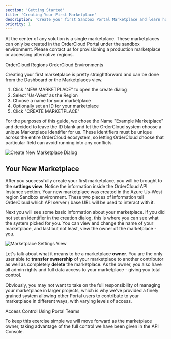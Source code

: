 ```yaml
---
section: 'Getting Started'
title: 'Creating Your First Marketplace'
description: 'Create your first Sandbox Portal Marketplace and learn how to control data access and user permissions.'
priority: 1
---
```


At the center of any solution is a single marketplace. These marketplaces can only be created in the OrderCloud Portal under the sandbox environment. Please contact us for provisioning a production marketplace or accessing alternative regions.

<ContentLink subtitle="Further Reading" to="/knowledge-base/ordercloud-regions">OrderCloud Regions</ContentLink>
<ContentLink subtitle="Further Reading" to="/knowledge-base/ordercloud-environments">OrderCloud Environments</ContentLink>

Creating your first marketplace is pretty straightforward and can be done from the Dashboard or the Marketplaces view.

1. Click "NEW MARKETPLACE" to open the create dialog
2. Select 'Us-West' as the Region
2. Choose a name for your marketplace
3. Optionally set an ID for your marketplace
4. Click "CREATE MARKETPLACE"

For the purposes of this guide, we chose the Name "Example Marketplace" and decided to leave the ID blank and let the OrderCloud system choose a unique Marketplace Identifier for us. These identifiers must be unique across the entire OrderCloud ecosystem, so letting OrderCloud choose that particular field can avoid running into any conflicts.

![Create New Marketplace Dialog](/images/learn/getting-started/marketplace-1.jpg)

## Your New Marketplace
After you successfully create your first marketplace, you will be brought to the **settings view**. Notice the information inside the OrderCloud API Instance section. Your new marketplace was created in the Azure Us-West region Sandbox environment. These two pieces of information tell OrderCloud which API server / base URL will be used to interact with it.

Next you will see some basic information about your marketplace. If you did not set an identifier in the creation dialog, this is where you can see what the system picked for you. You can view and change the name of your marketplace, and last but not least, view the owner of the marketplace - you.

![Marketplace Settings View](/images/learn/getting-started/marketplace-2.jpg)

Let's talk about what it means to be a marketplace **owner**. You are the only user able to **transfer ownership** of your marketplace to another contributor as well as completely **delete** the marketplace. As the owner, you also have all admin rights and full data access to your marketplace - giving you total control.

Obviously, you may not want to take on the full responsibility of managing your marketplace in larger projects, which is why we've provided a finely grained system allowing other Portal users to contribute to your marketplace in different ways, with varying levels of access.

<ContentLink subtitle="Further Reading" to="/knowledge-base/access-control-using-portal-teams">Access Control Using Portal Teams</ContentLink>

To keep this exercise simple we will move forward as the marketplace owner, taking advantage of the full control we have been given in the API Console.
